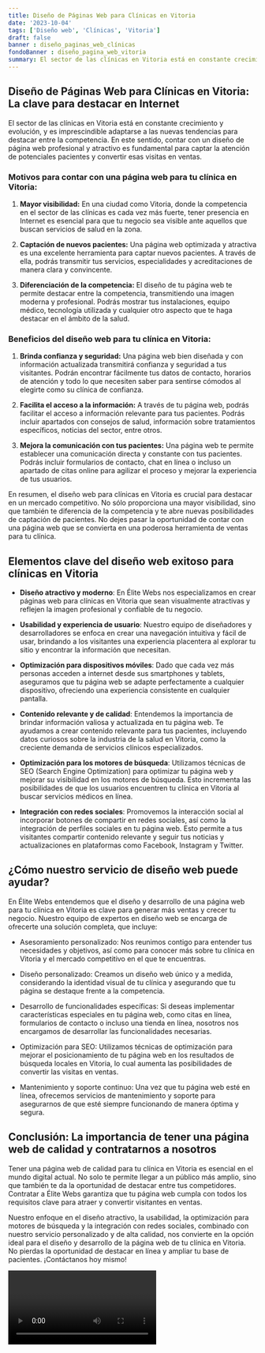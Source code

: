 ```yaml
---
title: Diseño de Páginas Web para Clínicas en Vitoria
date: '2023-10-04'
tags: ['Diseño web', 'Clínicas', 'Vitoria']
draft: false
banner : diseño_paginas_web_clínicas
fondoBanner : diseño_pagina_web_vitoria
summary: El sector de las clínicas en Vitoria está en constante crecimiento y evolución, y es imprescindible adaptarse a las nuevas tendencias para destacar entre la competencia. En este sentido, contar con un diseño de página web profesional y atractivo es fundamental para captar la atención de potenciales pacientes y convertir esas visitas en ventas.
---
```


## Diseño de Páginas Web para Clínicas en Vitoria: La clave para destacar en Internet

El sector de las clínicas en Vitoria está en constante crecimiento y evolución, y es imprescindible adaptarse a las nuevas tendencias para destacar entre la competencia. En este sentido, contar con un diseño de página web profesional y atractivo es fundamental para captar la atención de potenciales pacientes y convertir esas visitas en ventas.

### Motivos para contar con una página web para tu clínica en Vitoria:

1. **Mayor visibilidad:** En una ciudad como Vitoria, donde la competencia en el sector de las clínicas es cada vez más fuerte, tener presencia en Internet es esencial para que tu negocio sea visible ante aquellos que buscan servicios de salud en la zona.

2. **Captación de nuevos pacientes:** Una página web optimizada y atractiva es una excelente herramienta para captar nuevos pacientes. A través de ella, podrás transmitir tus servicios, especialidades y acreditaciones de manera clara y convincente.

3. **Diferenciación de la competencia:** El diseño de tu página web te permite destacar entre la competencia, transmitiendo una imagen moderna y profesional. Podrás mostrar tus instalaciones, equipo médico, tecnología utilizada y cualquier otro aspecto que te haga destacar en el ámbito de la salud.

### Beneficios del diseño web para tu clínica en Vitoria:

1. **Brinda confianza y seguridad:** Una página web bien diseñada y con información actualizada transmitirá confianza y seguridad a tus visitantes. Podrán encontrar fácilmente tus datos de contacto, horarios de atención y todo lo que necesiten saber para sentirse cómodos al elegirte como su clínica de confianza.

2. **Facilita el acceso a la información:** A través de tu página web, podrás facilitar el acceso a información relevante para tus pacientes. Podrás incluir apartados con consejos de salud, información sobre tratamientos específicos, noticias del sector, entre otros.

3. **Mejora la comunicación con tus pacientes:** Una página web te permite establecer una comunicación directa y constante con tus pacientes. Podrás incluir formularios de contacto, chat en línea o incluso un apartado de citas online para agilizar el proceso y mejorar la experiencia de tus usuarios.

En resumen, el diseño web para clínicas en Vitoria es crucial para destacar en un mercado competitivo. No sólo proporciona una mayor visibilidad, sino que también te diferencia de la competencia y te abre nuevas posibilidades de captación de pacientes. No dejes pasar la oportunidad de contar con una página web que se convierta en una poderosa herramienta de ventas para tu clínica.

<GifSeo />

<Cta />

## Elementos clave del diseño web exitoso para clínicas en Vitoria

- **Diseño atractivo y moderno**: En Élite Webs nos especializamos en crear páginas web para clínicas en Vitoria que sean visualmente atractivas y reflejen la imagen profesional y confiable de tu negocio.

- **Usabilidad y experiencia de usuario**: Nuestro equipo de diseñadores y desarrolladores se enfoca en crear una navegación intuitiva y fácil de usar, brindando a los visitantes una experiencia placentera al explorar tu sitio y encontrar la información que necesitan.

- **Optimización para dispositivos móviles**: Dado que cada vez más personas acceden a internet desde sus smartphones y tablets, aseguramos que tu página web se adapte perfectamente a cualquier dispositivo, ofreciendo una experiencia consistente en cualquier pantalla.

- **Contenido relevante y de calidad**: Entendemos la importancia de brindar información valiosa y actualizada en tu página web. Te ayudamos a crear contenido relevante para tus pacientes, incluyendo datos curiosos sobre la industria de la salud en Vitoria, como la creciente demanda de servicios clínicos especializados.

- **Optimización para los motores de búsqueda**: Utilizamos técnicas de SEO (Search Engine Optimization) para optimizar tu página web y mejorar su visibilidad en los motores de búsqueda. Esto incrementa las posibilidades de que los usuarios encuentren tu clínica en Vitoria al buscar servicios médicos en línea.

- **Integración con redes sociales**: Promovemos la interacción social al incorporar botones de compartir en redes sociales, así como la integración de perfiles sociales en tu página web. Esto permite a tus visitantes compartir contenido relevante y seguir tus noticias y actualizaciones en plataformas como Facebook, Instagram y Twitter.

## ¿Cómo nuestro servicio de diseño web puede ayudar?

En Élite Webs entendemos que el diseño y desarrollo de una página web para tu clínica en Vitoria es clave para generar más ventas y crecer tu negocio. Nuestro equipo de expertos en diseño web se encarga de ofrecerte una solución completa, que incluye:

- Asesoramiento personalizado: Nos reunimos contigo para entender tus necesidades y objetivos, así como para conocer más sobre tu clínica en Vitoria y el mercado competitivo en el que te encuentras.

- Diseño personalizado: Creamos un diseño web único y a medida, considerando la identidad visual de tu clínica y asegurando que tu página se destaque frente a la competencia.

- Desarrollo de funcionalidades específicas: Si deseas implementar características especiales en tu página web, como citas en línea, formularios de contacto o incluso una tienda en línea, nosotros nos encargamos de desarrollar las funcionalidades necesarias.

- Optimización para SEO: Utilizamos técnicas de optimización para mejorar el posicionamiento de tu página web en los resultados de búsqueda locales en Vitoria, lo cual aumenta las posibilidades de convertir las visitas en ventas.

- Mantenimiento y soporte continuo: Una vez que tu página web esté en línea, ofrecemos servicios de mantenimiento y soporte para asegurarnos de que esté siempre funcionando de manera óptima y segura.

## Conclusión: La importancia de tener una página web de calidad y contratarnos a nosotros

Tener una página web de calidad para tu clínica en Vitoria es esencial en el mundo digital actual. No solo te permite llegar a un público más amplio, sino que también te da la oportunidad de destacar entre tus competidores. Contratar a Élite Webs garantiza que tu página web cumpla con todos los requisitos clave para atraer y convertir visitantes en ventas.

Nuestro enfoque en el diseño atractivo, la usabilidad, la optimización para motores de búsqueda y la integración con redes sociales, combinado con nuestro servicio personalizado y de alta calidad, nos convierte en la opción ideal para el diseño y desarrollo de la página web de tu clínica en Vitoria. No pierdas la oportunidad de destacar en línea y ampliar tu base de pacientes. ¡Contáctanos hoy mismo!

<Video />

<CtaBot job='Clínicas' city='Vitoria'/>

<Gmaps query='Vitoria+españa+maps' />
